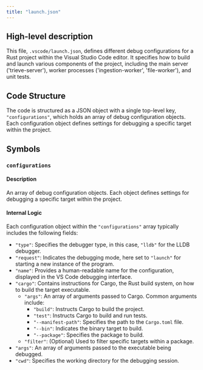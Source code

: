 ```yaml
---
title: "launch.json"
---
```


## High-level description
This file, `.vscode/launch.json`, defines different debug configurations for a Rust project within the Visual Studio Code editor. It specifies how to build and launch various components of the project, including the main server ('trieve-server'), worker processes ('ingestion-worker', 'file-worker'), and unit tests.

## Code Structure
The code is structured as a JSON object with a single top-level key, `"configurations"`, which holds an array of debug configuration objects. Each configuration object defines settings for debugging a specific target within the project.

## Symbols
### `configurations`
#### Description
An array of debug configuration objects. Each object defines settings for debugging a specific target within the project.

#### Internal Logic
Each configuration object within the `"configurations"` array typically includes the following fields:

* `"type"`: Specifies the debugger type, in this case, `"lldb"` for the LLDB debugger.
* `"request"`:  Indicates the debugging mode, here set to `"launch"` for starting a new instance of the program.
* `"name"`: Provides a human-readable name for the configuration, displayed in the VS Code debugging interface.
* `"cargo"`: Contains instructions for Cargo, the Rust build system, on how to build the target executable.
    * `"args"`: An array of arguments passed to Cargo. Common arguments include:
        * `"build"`: Instructs Cargo to build the project.
        * `"test"`: Instructs Cargo to build and run tests.
        * `"--manifest-path"`: Specifies the path to the `Cargo.toml` file.
        * `"--bin"`:  Indicates the binary target to build.
        * `"--package"`: Specifies the package to build.
    * `"filter"`: (Optional) Used to filter specific targets within a package.
* `"args"`: An array of arguments passed to the executable being debugged.
* `"cwd"`: Specifies the working directory for the debugging session. 
